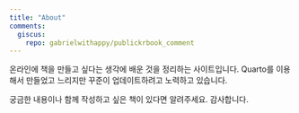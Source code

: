 ```yaml
---
title: "About"
comments:
  giscus:
    repo: gabrielwithappy/publickrbook_comment
---
```


온라인에 책을 만들고 싶다는 생각에 배운 것을 정리하는 사이트입니다. Quarto를 이용해서 만들었고 느리지만 꾸준이 업데이트하려고 노력하고 있습니다.

궁금한 내용이나 함께 작성하고 싶은 책이 있다면 알려주세요.
감사합니다.
